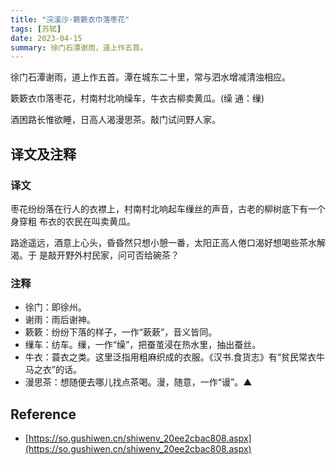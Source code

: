 ```yaml
---
title: "浣溪沙·簌簌衣巾落枣花"
tags: [苏轼]
date: 2023-04-15
summary: 徐门石潭谢雨，道上作五首。
---
```


徐门石潭谢雨，道上作五首。潭在城东二十里，常与泗水增减清浊相应。

簌簌衣巾落枣花，村南村北响缲车，牛衣古柳卖黄瓜。(缲 通：缫)

酒困路长惟欲睡，日高人渴漫思茶。敲门试问野人家。

## 译文及注释

### 译文

枣花纷纷落在行人的衣襟上，村南村北响起车缫丝的声音，古老的柳树底下有一个身穿粗
布衣的农民在叫卖黄瓜。

路途遥远，酒意上心头，昏昏然只想小憩一番，太阳正高人倦口渴好想喝些茶水解渴。于
是敲开野外村民家，问可否给碗茶？

### 注释

- 徐门：即徐州。
- 谢雨：雨后谢神。
- 簌簌：纷纷下落的样子，一作“蔌蔌”，音义皆同。
- 缫车：纺车。缫，一作“缲”，把蚕茧浸在热水里，抽出蚕丝。
- 牛衣：蓑衣之类。这里泛指用粗麻织成的衣服。《汉书.食货志》有“贫民常衣牛马之衣”的话。
- 漫思茶：想随便去哪儿找点茶喝。漫，随意，一作“谩”。▲

## Reference

- [https://so.gushiwen.cn/shiwenv_20ee2cbac808.aspx](https://so.gushiwen.cn/shiwenv_20ee2cbac808.aspx)